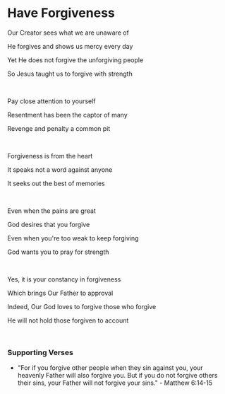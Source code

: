 # Have Forgiveness

Our Creator sees what we are unaware of

He forgives and shows us mercy every day

Yet He does not forgive the unforgiving people

So Jesus taught us to forgive with strength

<br />

Pay close attention to yourself

Resentment has been the captor of many

Revenge and penalty a common pit

<br />

Forgiveness is from the heart

It speaks not a word against anyone

It seeks out the best of memories

<br />

Even when the pains are great

God desires that you forgive

Even when you're too weak to keep forgiving

God wants you to pray for strength

<br />

Yes, it is your constancy in forgiveness

Which brings Our Father to approval

Indeed, Our God loves to forgive those who forgive

He will not hold those forgiven to account

<br />

### Supporting Verses

- "For if you forgive other people when they sin against you, your heavenly Father will also forgive you. But if you do not forgive others their sins, your Father will not forgive your sins." - Matthew 6:14-15
